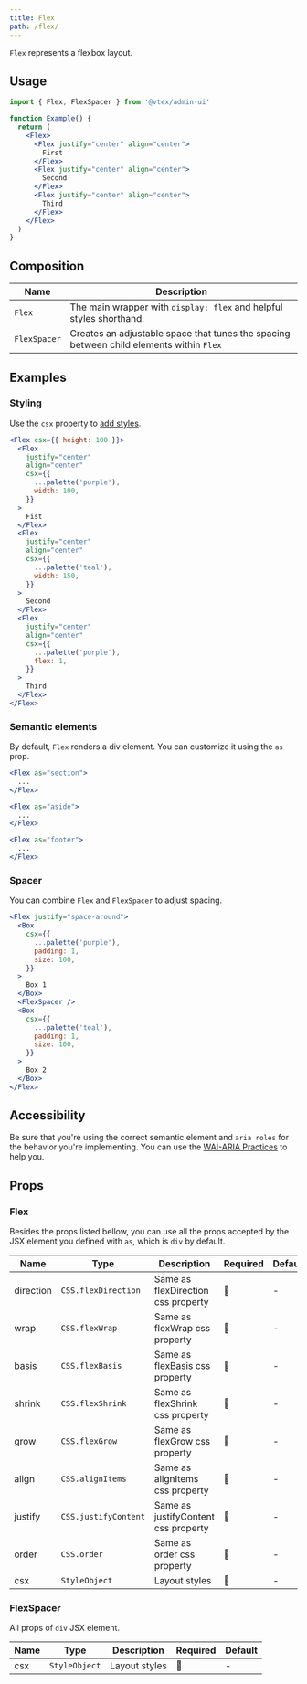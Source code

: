 ```yaml
---
title: Flex
path: /flex/
---
```


`Flex` represents a flexbox layout.

## Usage

```jsx isStatic
import { Flex, FlexSpacer } from '@vtex/admin-ui'

function Example() {
  return (
    <Flex>
      <Flex justify="center" align="center">
        First
      </Flex>
      <Flex justify="center" align="center">
        Second
      </Flex>
      <Flex justify="center" align="center">
        Third
      </Flex>
    </Flex>
  )
}
```

## Composition

| Name         | Description                                                                             |
| ------------ | --------------------------------------------------------------------------------------- |
| `Flex`       | The main wrapper with `display: flex` and helpful styles shorthand.                     |
| `FlexSpacer` | Creates an adjustable space that tunes the spacing between child elements within `Flex` |

## Examples

### Styling

Use the `csx` property to [add styles](/guidelines/styling/).

```jsx live
<Flex csx={{ height: 100 }}>
  <Flex
    justify="center"
    align="center"
    csx={{
      ...palette('purple'),
      width: 100,
    }}
  >
    Fist
  </Flex>
  <Flex
    justify="center"
    align="center"
    csx={{
      ...palette('teal'),
      width: 150,
    }}
  >
    Second
  </Flex>
  <Flex
    justify="center"
    align="center"
    csx={{
      ...palette('purple'),
      flex: 1,
    }}
  >
    Third
  </Flex>
</Flex>
```

### Semantic elements

By default, `Flex` renders a div element. You can customize it using the `as` prop.

```jsx isStatic
<Flex as="section">
  ...
</Flex>

<Flex as="aside">
  ...
</Flex>

<Flex as="footer">
  ...
</Flex>
```

### Spacer

You can combine `Flex` and `FlexSpacer` to adjust spacing.

```jsx live
<Flex justify="space-around">
  <Box
    csx={{
      ...palette('purple'),
      padding: 1,
      size: 100,
    }}
  >
    Box 1
  </Box>
  <FlexSpacer />
  <Box
    csx={{
      ...palette('teal'),
      padding: 1,
      size: 100,
    }}
  >
    Box 2
  </Box>
</Flex>
```

## Accessibility

Be sure that you're using the correct semantic element and `aria roles` for the behavior you're implementing. You can use the [WAI-ARIA Practices](https://www.w3.org/TR/wai-aria-practices/) to help you.

## Props

### Flex

Besides the props listed bellow, you can use all the props accepted by the JSX element you defined with `as`, which is `div` by default.

| Name      | Type                 | Description                         | Required | Default |
| --------- | -------------------- | ----------------------------------- | -------- | ------- |
| direction | `CSS.flexDirection`  | Same as flexDirection css property  | 🚫       | -       |
| wrap      | `CSS.flexWrap`       | Same as flexWrap css property       | 🚫       | -       |
| basis     | `CSS.flexBasis`      | Same as flexBasis css property      | 🚫       | -       |
| shrink    | `CSS.flexShrink`     | Same as flexShrink css property     | 🚫       | -       |
| grow      | `CSS.flexGrow`       | Same as flexGrow css property       | 🚫       | -       |
| align     | `CSS.alignItems`     | Same as alignItems css property     | 🚫       | -       |
| justify   | `CSS.justifyContent` | Same as justifyContent css property | 🚫       | -       |
| order     | `CSS.order`          | Same as order css property          | 🚫       | -       |
| csx       | `StyleObject`        | Layout styles                       | 🚫       | -       |

### FlexSpacer

All props of `div` JSX element.

| Name | Type          | Description   | Required | Default |
| ---- | ------------- | ------------- | -------- | ------- |
| csx  | `StyleObject` | Layout styles | 🚫       | -       |
